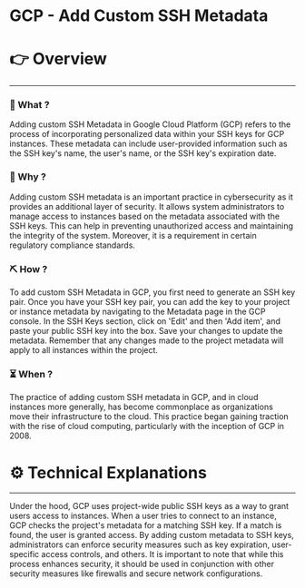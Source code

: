 # GCP - Add Custom SSH Metadata


# 👉 Overview

---

### 👀 What ?

Adding custom SSH Metadata in Google Cloud Platform (GCP) refers to the process of incorporating personalized data within your SSH keys for GCP instances. These metadata can include user-provided information such as the SSH key's name, the user's name, or the SSH key's expiration date.


### 🧐 Why ?

Adding custom SSH metadata is an important practice in cybersecurity as it provides an additional layer of security. It allows system administrators to manage access to instances based on the metadata associated with the SSH keys. This can help in preventing unauthorized access and maintaining the integrity of the system. Moreover, it is a requirement in certain regulatory compliance standards.


### ⛏️ How ?

To add custom SSH Metadata in GCP, you first need to generate an SSH key pair. Once you have your SSH key pair, you can add the key to your project or instance metadata by navigating to the Metadata page in the GCP console. In the SSH Keys section, click on 'Edit' and then 'Add item', and paste your public SSH key into the box. Save your changes to update the metadata. Remember that any changes made to the project metadata will apply to all instances within the project.


### ⏳ When ?

The practice of adding custom SSH metadata in GCP, and in cloud instances more generally, has become commonplace as organizations move their infrastructure to the cloud. This practice began gaining traction with the rise of cloud computing, particularly with the inception of GCP in 2008.


# ⚙️ Technical Explanations

---

Under the hood, GCP uses project-wide public SSH keys as a way to grant users access to instances. When a user tries to connect to an instance, GCP checks the project's metadata for a matching SSH key. If a match is found, the user is granted access. By adding custom metadata to SSH keys, administrators can enforce security measures such as key expiration, user-specific access controls, and others. It is important to note that while this process enhances security, it should be used in conjunction with other security measures like firewalls and secure network configurations.
